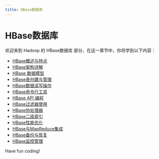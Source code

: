 ```yaml
---
title: HBase数据库
---
```


# HBase数据库

欢迎来到 Hadoop 的 HBase数据库 部分，在这一章节中，你将学到以下内容：

- [HBase概述与特点](./0-hbase-overview-and-features.mdx)
- [HBase架构详解](./1-detailed-explanation-of-hbase-architecture.mdx)
- [HBase 数据模型](./2-hbase-data-model.mdx)
- [HBase表创建与管理](./3-hbase-table-creation-and-management.mdx)
- [HBase数据读写操作](./4-hbase-data-read-and-write-operations.mdx)
- [HBase命令行工具](./5-hbase-command-line-tool.mdx)
- [HBase API 编程](./6-hbase-api-programming.mdx)
- [HBase过滤器使用](./7-hbase-filter-usage.mdx)
- [HBase协处理器](./8-hbase-coprocessor.mdx)
- [HBase二级索引](./9-hbase-secondary-index.mdx)
- [HBase性能优化](./10-hbase-performance-optimization.mdx)
- [HBase与MapReduce集成](./11-hbase-and-mapreduce-integration.mdx)
- [HBase备份与恢复](./12-hbase-backup-and-recovery.mdx)
- [HBase监控管理](./13-hbase-monitoring-management.mdx)

Have fun coding!